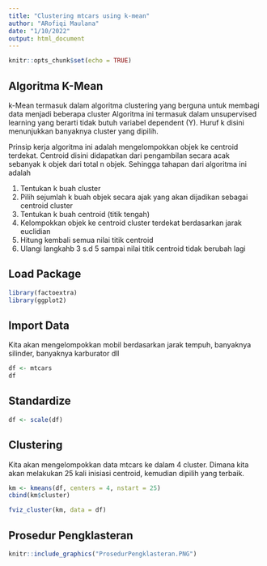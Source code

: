 ```yaml
---
title: "Clustering mtcars using k-mean"
author: "ARofiqi Maulana"
date: "1/10/2022"
output: html_document
---
```


```r
knitr::opts_chunk$set(echo = TRUE)
```

## Algoritma K-Mean
k-Mean termasuk dalam algoritma clustering yang berguna untuk membagi data menjadi beberapa cluster Algoritma ini termasuk dalam unsupervised learning yang berarti tidak butuh variabel dependent (Y). Huruf k disini menunjukkan banyaknya cluster yang dipilih.

Prinsip kerja algoritma ini adalah mengelompokkan objek ke centroid terdekat. Centroid disini didapatkan dari pengambilan secara acak sebanyak k objek dari total n objek. Sehingga tahapan dari algoritma ini adalah

1. Tentukan k buah cluster
2. Pilih sejumlah k buah objek secara ajak yang akan dijadikan sebagai centroid cluster
3. Tentukan k buah centroid (titik tengah)
4. Kelompokkan objek ke centroid cluster terdekat berdasarkan jarak euclidian
5. Hitung kembali semua nilai titik centroid
6. Ulangi langkahb 3 s.d 5 sampai nilai titik centroid tidak berubah lagi

## Load Package
```r
library(factoextra)
library(ggplot2)
```

## Import Data
Kita akan mengelompokkan mobil berdasarkan jarak tempuh, banyaknya silinder, banyaknya karburator dll
```r
df <- mtcars
df
```

## Standardize
```r
df <- scale(df)
```

## Clustering
Kita akan mengelompokkan data mtcars ke dalam 4 cluster. Dimana kita akan melakukan 25 kali inisiasi centroid, kemudian dipilih yang terbaik.
```r
km <- kmeans(df, centers = 4, nstart = 25)
cbind(km$cluster)

fviz_cluster(km, data = df)
```

## Prosedur Pengklasteran
```r
knitr::include_graphics("ProsedurPengklasteran.PNG")
```
